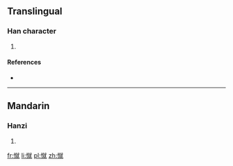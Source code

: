 ==Translingual==

===Han character===
{{Han char|rn=61|rad=心|as=12|sn=15|four=9301<sub>4</sub>|canj=心卜火山 (PYFU)}}

# {{defn|Han|sort=心12}}

====References====
* {{Han ref|kx=0404.060|dkj=11265|dj=0744.130|hdz=42356.010|uh=61B1|ud=25009|bh=E57B|bd=58747}}

----

==Mandarin==

===Hanzi===
{{cmn-hanzi|pin=[[cù]] ([[cu4]])|wg=ts'u<sup>4</sup>}}

# {{defn|lang=cmn|sort=心12}}

[[fr:憱]]
[[li:憱]]
[[pl:憱]]
[[zh:憱]]